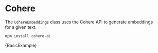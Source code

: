 # Cohere

The `CohereEmbeddings` class uses the Cohere API to generate embeddings for a given text.

```bash npm2yarn
npm install cohere-ai
```


<CodeBlock language="typescript">{BasicExample}</CodeBlock>
